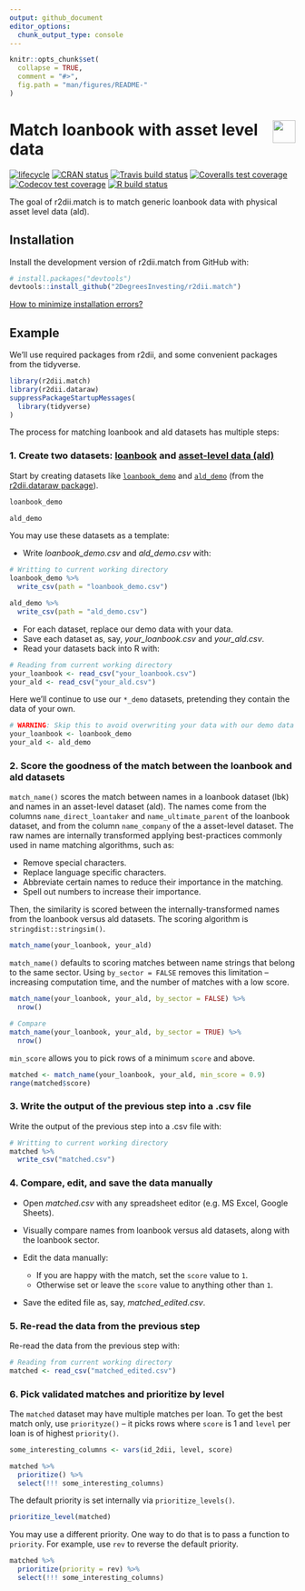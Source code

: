 ```yaml
---
output: github_document 
editor_options: 
  chunk_output_type: console
---
```

<!-- README.md is generated from README.Rmd. Please edit that file -->

```r
knitr::opts_chunk$set(
  collapse = TRUE,
  comment = "#>",
  fig.path = "man/figures/README-"
)
```

# <img src="https://i.imgur.com/3jITMq8.png" align="right" height=40 /> Match loanbook with asset level data

<!-- badges: start -->
[![lifecycle](https://img.shields.io/badge/lifecycle-experimental-orange.svg)](https://www.tidyverse.org/lifecycle/#experimental)
[![CRAN status](https://www.r-pkg.org/badges/version/r2dii.match)](https://CRAN.R-project.org/package=r2dii.match)
[![Travis build status](https://travis-ci.org/2DegreesInvesting/r2dii.match.svg?branch=master)](https://travis-ci.org/2DegreesInvesting/r2dii.match)
[![Coveralls test coverage](https://coveralls.io/repos/github/2DegreesInvesting/r2dii.match/badge.svg)](https://coveralls.io/r/2DegreesInvesting/r2dii.match?branch=master)
[![Codecov test coverage](https://codecov.io/gh/2degreesinvesting/r2dii.match/branch/master/graph/badge.svg)](https://codecov.io/gh/2degreesinvesting/r2dii.match?branch=master)
[![R build status](https://github.com/2DegreesInvesting/r2dii.match/workflows/R-CMD-check/badge.svg)](https://github.com/2DegreesInvesting/r2dii.match/actions)
<!-- badges: end -->

The goal of r2dii.match is to match generic loanbook data with physical asset level data (ald).

## Installation

Install the development version of r2dii.match from GitHub with:

```r
# install.packages("devtools")
devtools::install_github("2DegreesInvesting/r2dii.match")
```

[How to minimize installation errors?](https://gist.github.com/maurolepore/a0187be9d40aee95a43f20a85f4caed6#installation)

## Example

We'll use required packages from r2dii, and some convenient packages from the tidyverse.

```r
library(r2dii.match)
library(r2dii.dataraw)
suppressPackageStartupMessages(
  library(tidyverse)
)
```

The process for matching loanbook and ald datasets has multiple steps:

### 1. Create two datasets: [loanbook](https://2degreesinvesting.github.io/r2dii.dataraw/reference/loanbook_description.html) and [asset-level data (ald)](https://2degreesinvesting.github.io/r2dii.dataraw/reference/ald_description.html)

Start by creating datasets like [`loanbook_demo`](https://2degreesinvesting.github.io/r2dii.dataraw/reference/loanbook_demo.html) and [`ald_demo`](https://2degreesinvesting.github.io/r2dii.dataraw/reference/ald_demo.html) (from the [r2dii.dataraw package](https://2degreesinvesting.github.io/r2dii.dataraw)).

```r
loanbook_demo

ald_demo
```

You may use these datasets as a template:

* Write _loanbook\_demo.csv_ and _ald\_demo.csv_ with:

```r
# Writting to current working directory 
loanbook_demo %>% 
  write_csv(path = "loanbook_demo.csv")

ald_demo %>% 
  write_csv(path = "ald_demo.csv")
```

* For each dataset, replace our demo data with your data.
* Save each dataset as, say, _your\_loanbook.csv_ and _your\_ald.csv_.
* Read your datasets back into R with:

```r
# Reading from current working directory 
your_loanbook <- read_csv("your_loanbook.csv")
your_ald <- read_csv("your_ald.csv")
```

Here we'll continue to use our `*_demo` datasets, pretending they contain the data of your own.

```r
# WARNING: Skip this to avoid overwriting your data with our demo data
your_loanbook <- loanbook_demo
your_ald <- ald_demo
```

### 2. Score the goodness of the match between the loanbook and ald datasets

`match_name()` scores the match between names in a loanbook dataset (lbk) and names in an asset-level dataset (ald). The names come from the columns `name_direct_loantaker` and `name_ultimate_parent` of the loanbook dataset, and from the column `name_company` of the a asset-level dataset. The raw names are internally transformed applying best-practices commonly used in name matching algorithms, such as:

* Remove special characters.
* Replace language specific characters.
* Abbreviate certain names to reduce their importance in the matching.
* Spell out numbers to increase their importance.

Then, the similarity  is scored between the internally-transformed names from the loanbook versus ald datasets. The scoring algorithm is `stringdist::stringsim()`.

```r
match_name(your_loanbook, your_ald)
```

`match_name()` defaults to scoring matches between name strings that belong to the same sector. Using `by_sector = FALSE` removes this limitation -- increasing computation time, and the number of matches with a low score.

```r
match_name(your_loanbook, your_ald, by_sector = FALSE) %>% 
  nrow()

# Compare
match_name(your_loanbook, your_ald, by_sector = TRUE) %>% 
  nrow()
```

`min_score` allows you to pick rows of a minimum `score` and above.

```r
matched <- match_name(your_loanbook, your_ald, min_score = 0.9)
range(matched$score)
```

### 3. Write the output of the previous step into a .csv file

Write the output of the previous step into a .csv file with:

```r
# Writting to current working directory 
matched %>%
  write_csv("matched.csv")
```

### 4. Compare, edit, and save the data manually

* Open _matched.csv_ with any spreadsheet editor (e.g. MS Excel, Google Sheets).

* Visually compare names from loanbook versus ald datasets, along with the loanbook sector.

* Edit the data manually:
    * If you are happy with the match, set the `score` value to `1`.
    * Otherwise set or leave the `score` value to anything other than `1`.

* Save the edited file as, say, _matched_edited.csv_.

### 5. Re-read the data from the previous step

Re-read the data from the previous step with:

```r
# Reading from current working directory 
matched <- read_csv("matched_edited.csv")
```

### 6. Pick validated matches and prioritize by level

The `matched` dataset may have multiple matches per loan. To get the best match only, use `priorityze()` -- it picks rows where `score` is 1 and `level` per loan is of highest `priority()`. 

```r
some_interesting_columns <- vars(id_2dii, level, score)

matched %>% 
  prioritize() %>% 
  select(!!! some_interesting_columns)
```

The default priority is set internally via `prioritize_levels()`.

```r
prioritize_level(matched)
```

You may use a different priority. One way to do that is to pass a function to `priority`. For example, use `rev` to reverse the default priority.

```r
matched %>% 
  prioritize(priority = rev) %>% 
  select(!!! some_interesting_columns)
```

